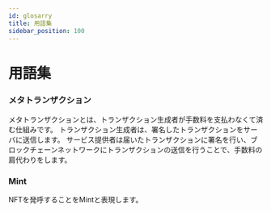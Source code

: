 ```yaml
---
id: glosarry
title: 用語集
sidebar_position: 100
---
```


# 用語集

### メタトランザクション
メタトランザクションとは、トランザクション生成者が手数料を支払わなくて済む仕組みです。
トランザクション生成者は、署名したトランザクションをサーバに送信します。
サービス提供者は届いたトランザクションに署名を行い、ブロックチェーンネットワークにトランザクションの送信を行うことで、手数料の肩代わりをします。


### Mint
NFTを発呼することをMintと表現します。

